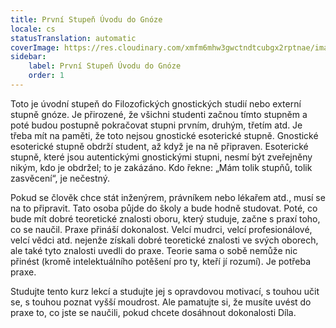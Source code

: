 ```yaml
---
title: První Stupeň Úvodu do Gnóze
locale: cs
statusTranslation: automatic
coverImage: https://res.cloudinary.com/xmfm6mhw3gwctndtcubgx2rptnae/image/upload/v1741354450/small_cover_introduccion_a_la_gnosis_57a3fc8d72.webp
sidebar:
    label: První Stupeň Úvodu do Gnóze
    order: 1
---
```

Toto je úvodní stupeň do Filozofických gnostických studií nebo externí stupně gnóze. Je přirozené, že všichni studenti začnou tímto stupněm a poté budou postupně pokračovat stupni prvním, druhým, třetím atd. Je třeba mít na paměti, že toto nejsou gnostické esoterické stupně. Gnostické esoterické stupně obdrží student, až když je na ně připraven. Esoterické stupně, které jsou autentickými gnostickými stupni, nesmí být zveřejněny nikým, kdo je obdržel; to je zakázáno. Kdo řekne: „Mám tolik stupňů, tolik zasvěcení“, je nečestný.

Pokud se člověk chce stát inženýrem, právníkem nebo lékařem atd., musí se na to připravit. Tato osoba půjde do školy a bude hodně studovat. Poté, co bude mít dobré teoretické znalosti oboru, který studuje, začne s praxí toho, co se naučil. Praxe přináší dokonalost. Velcí mudrci, velcí profesionálové, velcí vědci atd. nejenže získali dobré teoretické znalosti ve svých oborech, ale také tyto znalosti uvedli do praxe. Teorie sama o sobě nemůže nic přinést (kromě intelektuálního potěšení pro ty, kteří jí rozumí). Je potřeba praxe.

Studujte tento kurz lekcí a studujte jej s opravdovou motivací, s touhou učit se, s touhou poznat vyšší moudrost. Ale pamatujte si, že musíte uvést do praxe to, co jste se naučili, pokud chcete dosáhnout dokonalosti Díla.
